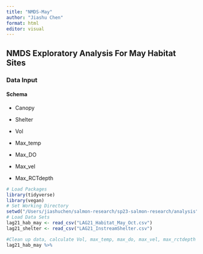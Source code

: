 ```yaml
---
title: "NMDS-May"
author: "Jiashu Chen"
format: html
editor: visual
---
```


## NMDS Exploratory Analysis For May Habitat Sites

### Data Input

#### Schema

-   Canopy

-   Shelter

-   Vol

-   Max_temp

-   Max_DO

-   Max_vel

-   Max_RCTdepth

```r
# Load Packages
library(tidyverse)
library(vegan)
# Set Working Directory
setwd("/Users/jiashuchen/salmon-research/sp23-salmon-research/analysis")
# Load Data Sets
lag21_hab_may <- read_csv("LAG21_Habitat_May_Oct.csv")
lag21_shelter <- read_csv("LAG21_InstreamShelter.csv")
```

```r
#Clean up data, calculate Vol, max_temp, max_do, max_vel, max_rctdepth
lag21_hab_may %>% 

```
